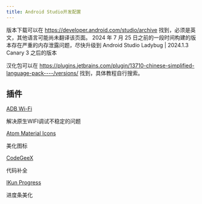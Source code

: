 ---
title: Android Studio开发配置
---

版本下载可以在 https://developer.android.com/studio/archive 找到，必须是英文，其他语言可能尚未翻译该页面。
2024 年 7 月 25 日之前的一段时间构建的版本存在严重的内存泄露问题，尽快升级到 Android Studio Ladybug | 2024.1.3 Canary 3 之后的版本

汉化包可以在 https://plugins.jetbrains.com/plugin/13710-chinese-simplified-language-pack----/versions/ 找到，具体教程自行搜索。

## 插件

[ADB Wi-Fi](https://plugins.jetbrains.com/plugin/14969-adb-wi-fi)

解决原生WIFI调试不稳定的问题

[Atom Material Icons](https://plugins.jetbrains.com/plugin/10044-atom-material-icons)

美化图标

[CodeGeeX](https://plugins.jetbrains.com/plugin/20587-codegeex)

代码补全

[IKun Progress](https://plugins.jetbrains.com/plugin/20578-ikun-progress)

进度条美化

